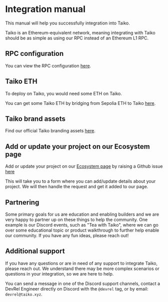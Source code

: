 # Integration manual

This manual will help you successfully integration into Taiko.

Taiko is an Ethereum-equivalent network, meaning integrating with Taiko should be as simple as using our RPC instead of an Ethereum L1 RPC.

## RPC configuration

You can view the RPC configuration [here](/docs/reference/rpc-configuration).

## Taiko ETH

To deploy on Taiko, you would need some ETH on Taiko.

You can get some Taiko ETH by bridging from Sepolia ETH to Taiko [here](https://bridge.test.taiko.xyz/).

## Taiko brand assets

Find our official Taiko branding assets [here](https://github.com/taikoxyz/taiko-mono/tree/main/packages/branding).

## Add or update your project on our Ecosystem page

Add or update your project on our [Ecosystem page](/ecosystem) by raising a Github issue [here](https://github.com/taikoxyz/taiko-mono/issues/new?assignees=&labels=category.enhancement%2Cstatus.needs-triage&projects=&template=add_project.yml)

This will take you to a form where you can add/update details about your project. We will then handle the request and get it added to our page.

## Partnering

Some primary goals for us are education and enabling builders and we are very happy to partner up on these things to help the community. One example is our Discord events, such as "Tea with Taiko", where we can go over some educational topic or product walkthrough to further help enable our community. If you have any fun ideas, please reach out!

## Additional support

If you have any questions or are in need of any support to integrate Taiko, please reach out. We understand there may be more complex scenarios or questions in your integration, so we are here to help.

You can send a message in one of the Discord support channels, contact a DevRel Engineer directly on Discord with the `@devrel` tag, or by email: `devrel@taiko.xyz`.
